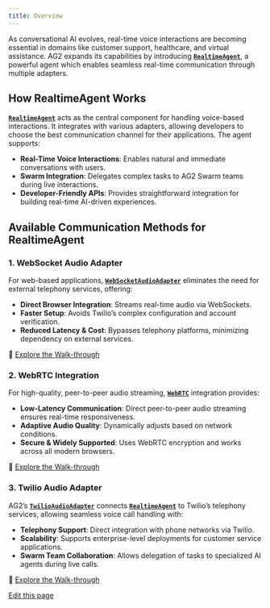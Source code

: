 ```yaml
---
title: Overview
---
```


As conversational AI evolves, real-time voice interactions are becoming essential in domains like customer support, healthcare, and virtual assistance. AG2 expands its capabilities by introducing [**`RealtimeAgent`**](/docs/api-reference/autogen/agentchat/realtime/experimental/RealtimeAgent), a powerful agent which enables seamless real-time communication through multiple adapters.

## How RealtimeAgent Works

[**`RealtimeAgent`**](/docs/api-reference/autogen/agentchat/realtime/experimental/RealtimeAgent) acts as the central component for handling voice-based interactions. It integrates with various adapters, allowing developers to choose the best communication channel for their applications. The agent supports:

- **Real-Time Voice Interactions**: Enables natural and immediate conversations with users.
- **Swarm Integration**: Delegates complex tasks to AG2 Swarm teams during live interactions.
- **Developer-Friendly APIs**: Provides straightforward integration for building real-time AI-driven experiences.

## Available Communication Methods for RealtimeAgent

### 1. WebSocket Audio Adapter
For web-based applications, [**`WebSocketAudioAdapter`**](/docs/api-reference/autogen/agentchat/realtime/experimental/WebSocketAudioAdapter#websocketaudioadapter) eliminates the need for external telephony services, offering:

- **Direct Browser Integration**: Streams real-time audio via WebSockets.
- **Faster Setup**: Avoids Twilio’s complex configuration and account verification.
- **Reduced Latency & Cost**: Bypasses telephony platforms, minimizing dependency on external services.

🔗 [Explore the Walk-through](/docs/user-guide/advanced-concepts/realtime-agent/websocket)

### 2. WebRTC Integration
For high-quality, peer-to-peer audio streaming, [**`WebRTC`**](https://webrtc.org/) integration provides:

- **Low-Latency Communication**: Direct peer-to-peer audio streaming ensures real-time responsiveness.
- **Adaptive Audio Quality**: Dynamically adjusts based on network conditions.
- **Secure & Widely Supported**: Uses WebRTC encryption and works across all modern browsers.

🔗 [Explore the Walk-through](/docs/user-guide/advanced-concepts/realtime-agent/webrtc)

### 3. Twilio Audio Adapter
AG2’s [**`TwilioAudioAdapter`**](/docs/api-reference/autogen/agentchat/realtime/experimental/TwilioAudioAdapter#twilioaudioadapter) connects [**`RealtimeAgent`**](/docs/api-reference/autogen/agentchat/realtime/experimental/RealtimeAgent) to Twilio’s telephony services, allowing seamless voice call handling with:

- **Telephony Support**: Direct integration with phone networks via Twilio.
- **Scalability**: Supports enterprise-level deployments for customer service applications.
- **Swarm Team Collaboration**: Allows delegation of tasks to specialized AI agents during live calls.

🔗 [Explore the Walk-through](/docs/user-guide/advanced-concepts/realtime-agent/twilio)

<div className="edit-url-container">
    <a className="edit-url" href="https://github.com/ag2ai/ag2/edit/main/website/docs/user-guide/advanced-concepts/realtime-agent/index.mdx" target='_blank'><Icon icon="pen" iconType="solid" size="13px"/> Edit this page</a>
</div>
